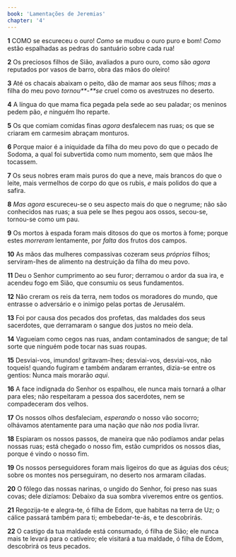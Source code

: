```yaml
---
book: 'Lamentações de Jeremias'
chapter: '4'
---
```


**1** COMO se escureceu o ouro! _Como_ se mudou o ouro puro e bom! _Como_ estão espalhadas as pedras do santuário sobre cada rua!

**2** Os preciosos filhos de Sião, avaliados a puro ouro, como são _agora_ reputados por vasos de barro, obra das mãos do oleiro!

**3** Até os chacais abaixam o peito, dão de mamar aos seus filhos; _mas_ a filha do meu povo _tornou**-**se_ cruel como os avestruzes no deserto.

**4** A língua do que mama fica pegada pela sede ao seu paladar; os meninos pedem pão, _e_ ninguém lho reparte.

**5** Os que comiam comidas finas _agora_ desfalecem nas ruas; os que se criaram em carmesim abraçam monturos.

**6** Porque maior é a iniquidade da filha do meu povo do que o pecado de Sodoma, a qual foi subvertida como num momento, sem que mãos lhe tocassem.

**7** Os seus nobres eram mais puros do que a neve, mais brancos do que o leite, mais vermelhos de corpo do que os rubis, _e_ mais polidos do que a safira.

**8** _Mas agora_ escureceu-se o seu aspecto mais do que o negrume; não são conhecidos nas ruas; a sua pele se lhes pegou aos ossos, secou-se, tornou-se como um pau.

**9** Os mortos à espada foram mais ditosos do que os mortos à fome; porque estes _morreram_ lentamente, por _falta_ dos frutos dos campos.

**10** As mãos das mulheres compassivas cozeram seus _próprios_ filhos; serviram-lhes de alimento na destruição da filha do meu povo.

**11** Deu o Senhor cumprimento ao seu furor; derramou o ardor da sua ira, e acendeu fogo em Sião, que consumiu os seus fundamentos.

**12** Não creram os reis da terra, nem todos os moradores do mundo, que entrasse o adversário e o inimigo pelas portas de Jerusalém.

**13** Foi por causa dos pecados dos profetas, das maldades dos seus sacerdotes, que derramaram o sangue dos justos no meio dela.

**14** Vagueiam como cegos nas ruas, andam contaminados de sangue; de tal sorte que ninguém pode tocar nas suas roupas.

**15** Desviai-vos, imundos! gritavam-lhes; desviai-vos, desviai-vos, não toqueis! quando fugiram e também andaram errantes, dizia-se entre os gentios: Nunca mais morarão _aqui_.

**16** A face indignada do Senhor os espalhou, ele nunca mais tornará a olhar para eles; não respeitaram a pessoa dos sacerdotes, nem se compadeceram dos velhos.

**17** Os nossos olhos desfaleciam, _esperando_ o nosso vão socorro; olhávamos atentamente para uma nação _que_ não _nos_ podia livrar.

**18** Espiaram os nossos passos, de maneira que não podíamos andar pelas nossas ruas; está chegado o nosso fim, estão cumpridos os nossos dias, porque é vindo o nosso fim.

**19** Os nossos perseguidores foram mais ligeiros do que as águias dos céus; sobre os montes nos perseguiram, no deserto nos armaram ciladas.

**20** O fôlego das nossas narinas, o ungido do Senhor, foi preso nas suas covas; dele dizíamos: Debaixo da sua sombra viveremos entre os gentios.

**21** Regozija-te e alegra-te, ó filha de Edom, que habitas na terra de Uz; o cálice passará também para ti; embebedar-te-ás, e te descobrirás.

**22** O castigo da tua maldade está consumado, ó filha de Sião; ele nunca mais te levará para o cativeiro; ele visitará a tua maldade, ó filha de Edom, descobrirá os teus pecados.
